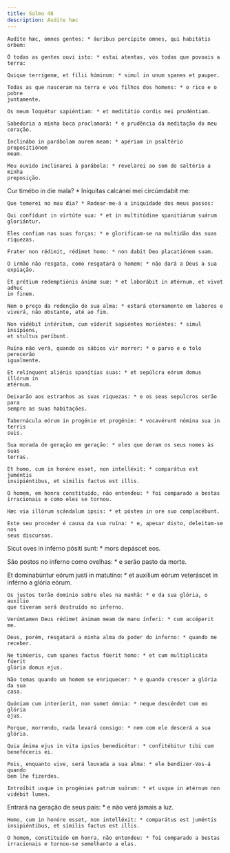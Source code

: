 ```yaml
---
title: Salmo 48
description: Audite hæc
---
```


<div class="side-by-side not-content">

    Audíte hæc, omnes gentes: * áuribus percípite omnes, qui habitátis orbem:

    Ó todas as gentes ouvi isto: * estai atentas, vós todas que povoais a terra:

    Quique terrígenæ, et fílii hóminum: * simul in unum spanes et pauper.

    Todas as que nasceram na terra e vós filhos dos homens: * o rico e o pobre
    juntamente.

    Os meum loquétur sapiéntiam: * et meditátio cordis mei prudéntiam.

    Sabedoria a minha boca proclamará: * e prudência da meditação do meu
    coração.

    Inclinábo in parábolam aurem meam: * apériam in psaltério propositiónem
    meam.

    Meu ouvido inclinarei à parábola: * revelarei ao som do saltério a minha
    preposição.

Cur timébo in die mala? \* Iníquitas calcánei mei circúmdabit me:

    Que temerei no mau dia? * Rodear-me-á a iniquidade dos meus passos:

    Qui confídunt in virtúte sua: * et in multitúdine spanitiárum suárum
    gloriántur.

    Eles confiam nas suas forças: * e glorificam-se na multidão das suas
    riquezas.

    Frater non rédimit, rédimet homo: * non dabit Deo placatiónem suam.

    O irmão não resgata, como resgatará o homem: * não dará a Deus a sua
    expiação.

    Et prétium redemptiónis ánimæ suæ: * et laborábit in ætérnum, et vivet adhuc
    in finem.

    Nem o preço da redenção de sua alma: * estará eternamente em labores e
    viverá, não obstante, até ao fim.

    Non vidébit intéritum, cum víderit sapiéntes moriéntes: * simul insípiens,
    et stultus períbunt.

    Ruína não verá, quando os sábios vir morrer: * o parvo e o tolo perecerão
    igualmente.

    Et relínquent aliénis spanítias suas: * et sepúlcra eórum domus illórum in
    ætérnum.

    Deixarão aos estranhos as suas riquezas: * e os seus sepulcros serão para
    sempre as suas habitações.

    Tabernácula eórum in progénie et progénie: * vocavérunt nómina sua in terris
    suis.

    Sua morada de geração em geração: * eles que deram os seus nomes às suas
    terras.

    Et homo, cum in honóre esset, non intelléxit: * comparátus est juméntis
    insipiéntibus, et símilis factus est illis.

    O homem, em honra constituído, não entendeu: * foi comparado a bestas
    irracionais e como eles se tornou.

    Hæc via illórum scándalum ipsis: * et póstea in ore suo complacébunt.

    Este seu proceder é causa da sua ruína: * e, apesar disto, deleitam-se nos
    seus discursos.

Sicut oves in inférno pósiti sunt: \* mors depáscet eos.</span>

São postos no inferno como ovelhas: \* e serão pasto da morte.

  <span>
    Et dominabúntur eórum justi in matutíno: * et auxílium eórum veteráscet in
    inférno a glória eórum.
 
    Os justos terão domínio sobre eles na manhã: * e da sua glória, o auxílio
    que tiveram será destruído no inferno.
 
    Verúmtamen Deus rédimet ánimam meam de manu ínferi: * cum accéperit me.
 
    Deus, porém, resgatará a minha alma do poder do inferno: * quando me
    receber.
 
    Ne timúeris, cum spanes factus fúerit homo: * et cum multiplicáta fúerit
    glória domus ejus.
 
    Não temas quando um homem se enriquecer: * e quando crescer a glória da sua
    casa.
 
    Quóniam cum interíerit, non sumet ómnia: * neque descéndet cum eo glória
    ejus.
 
    Porque, morrendo, nada levará consigo: * nem com ele descerá a sua glória.
 
    Quia ánima ejus in vita ipsíus benedicétur: * confitébitur tibi cum
    beneféceris ei.
 
    Pois, enquanto vive, será louvada a sua alma: * ele bendizer-Vos-á quando
    bem lhe fizerdes.
 
    Introíbit usque in progénies patrum suórum: * et usque in ætérnum non
    vidébit lumen.

Entrará na geração de seus pais: \* e não verá jamais a luz.

    Homo, cum in honóre esset, non intelléxit: * comparátus est juméntis
    insipiéntibus, et símilis factus est illis.

    O homem, constituído em honra, não entendeu: * foi comparado a bestas
    irracionais e tornou-se semelhante a elas.

</div>
